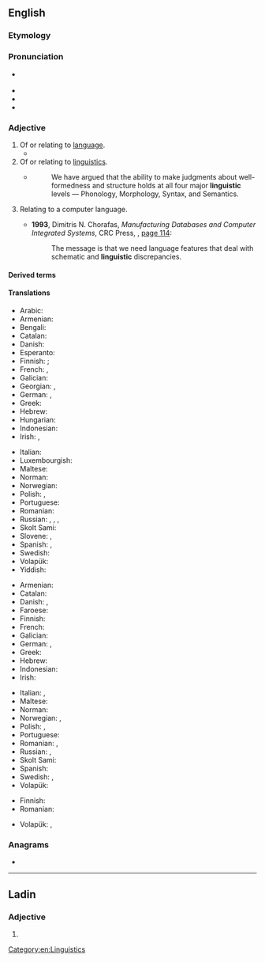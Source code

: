 {{also|lingüístic}}
==English==

===Etymology===
{{rfe|lang=en}}

===Pronunciation===
* {{a|UK|US}} {{IPA|/lɪŋˈɡwɪstɪk/|lang=en}}
* {{audio|en-us-linguistic.ogg|Audio (US)|lang=en}}
* {{rhymes|ɪstɪk|lang=en}}
* {{hyphenation|lin|guis|tic|lang=en}}

===Adjective===
{{en-adj|-}}

# Of or relating to [[language]].
#* {{quote-magazine|date=2013-06-14|author=[http://www.guardian.co.uk/profile/sam-leith Sam Leith]
|volume=189|issue=1|page=37|magazine={{w|The Guardian Weekly}}
|title=[http://www.guardian.co.uk/books/2013/may/23/holy-shit-history-swearing-mohr Where the profound meets the profane]
|passage=Swearing doesn't just mean what we now understand by "dirty words". It is entwined, in social and '''linguistic''' history, with the other sort of swearing: vows and oaths.}}
# Of or relating to [[linguistics]].
#* {{quote-book|year=1988|author=Andrew Radford|title=Transformational grammar: a first course|publisher=Cambridge University Press|location=Cambridge, UK|page=50|isbn=0-521-34750-5}}
#*: We have argued that the ability to make judgments about well-formedness and structure holds at all four major '''linguistic''' levels — Phonology, Morphology, Syntax, and Semantics.
# {{lb|en|computing}} Relating to a computer language.
#* '''1993''', Dimitris N. Chorafas, ''Manufacturing Databases and Computer Integrated Systems'', CRC Press, {{ISBN|978-0-8493-8689-3}}, [http://books.google.com/books?id=ttMdfFpo7uYC&pg=PA114&vq=linguistic page 114]:
#*: The message is that we need language features that deal with schematic and '''linguistic''' discrepancies.

====Derived terms====
{{der4|lang=en
|anthropolinguistic
|biolinguistic
|counterlinguistic
|crosslinguistic
|cunnilinguistic
|cyberlinguistic
|demolinguistic
|ecolinguistic
|epilinguistic
|ethnolinguistic
|Eurolinguistic
|extralinguistic
|geolinguistic
|interlinguistic
|intralinguistic
|linguistic atlas
|linguistic imbalance
|linguistic terrain
|linguistic turn
|linguistical
|linguistically
|linguistician
|linguistics
|logicolinguistic
|macrolinguistic
|metalinguistic
|microlinguistic
|monolinguistic
|multilinguistic
|neuro-linguistic programming
|neurolinguistic
|nonlinguistic
|paedolinguistic
|panlinguistic
|paralinguistic
|patholinguistic
|prelinguistic
|protolinguistic
|pseudolinguistic
|psycholinguistic
|quasilinguistic
|sociolinguistic
|sublinguistic
|supralinguistic
|theolinguistic
|translinguistic
|unlinguistic
|xenolinguistic}}

====Translations====
{{trans-top|Relating to language}}
* Arabic: {{t|ar|لُغَوِيّ}}
* Armenian: {{t+|hy|լեզվական}}
* Bengali: {{t|bn|ভাষাবৈজ্ঞানিক|tr=bhashaboigganik}}
* Catalan: {{t|ca|lingüístic}}
* Danish: {{t|da|sproglig}}
* Esperanto: {{t|eo|lingva}}
* Finnish: {{t+|fi|kielellinen}}; {{t|fi|kielinen}}
* French: {{t+|fr|linguistique}}, {{t+|fr|lingual}}
* Galician: {{t+|gl|lingüístico|m}}
* Georgian: {{t|ka|ენობრივი}}, {{t|ka|ლინგვისტური}}
* German: {{t+|de|sprachlich}}, {{t+|de|linguistisch}}
* Greek: {{t+|el|γλωσσικός}}
* Hebrew: {{t|he|בַּלְשָׁנִי}}
* Hungarian: {{t+|hu|nyelvi}}
* Indonesian: {{t+|id|linguistik}}
* Irish: {{t|ga|teangach}}, {{t|ga|teangúil}}
{{trans-mid}}
* Italian: {{t+|it|linguistico}}
* Luxembourgish: {{t|lb|sproochlech}}
* Maltese: {{t|mt|lingwistiku}}
* Norman: {{t|nrf|lîndgistique}}
* Norwegian: {{t+|no|språklig}}
* Polish: {{t+|pl|językowy|m}}, {{t+|pl|lingwistyczny|m}}
* Portuguese: {{t+|pt|linguístico}}
* Romanian: {{t+|ro|lingvistic}}
* Russian: {{t+|ru|языково́й}}, {{t+|ru|лингвисти́ческий}}, {{t+|ru|язы́чный}}, {{t+|ru|лингва́льный}}
* Skolt Sami: {{t|sms|ǩiõllʼlaž}}
* Slovene: {{t|sl|jezikóven}}, {{t|sl|jezíčen}}
* Spanish: {{t+|es|lingüístico}}, {{t+|es|lingual}}
* Swedish: {{t+|sv|språklig}}
* Volapük: {{t+|vo|pükik}}
* Yiddish: {{t|yi|שפּראַכלעך}}
{{trans-bottom}}

{{trans-top|Relating to linguistics}}
* Armenian: {{t+|hy|լեզվաբանական|sc=Armn}}
* Catalan: {{t|ca|lingüístic}}
* Danish: {{t|da|lingvistisk}}, {{t|da|sprogvidenskabelig}}
* Faroese: {{t|fo|málfrøðiligur}}
* Finnish: {{t+|fi|kielitieteellinen}}
* French: {{t+|fr|linguistique}}
* Galician: {{t+|gl|lingüístico|m}}
* German: {{t+|de|sprachwissenschaftlich}}, {{t+|de|linguistisch}}
* Greek: {{t+|el|γλωσσολογικός}}
* Hebrew: {{t|he|לִינְגְּוִיסְטִי}}
* Indonesian: {{t+|id|linguistik}}
* Irish: {{t|ga|teangeolaíoch}}
{{trans-mid}}
* Italian: {{t+|it|linguistico}}, {{t+check|it|glottologico}}
* Maltese: {{t|mt|lingwistiku}}
* Norman: {{t|nrf|lîndgistique}}
* Norwegian: {{t|no|lingvistisk}}, {{t|no|språkvitenskapelig}}
* Polish: {{t+|pl|lingwistyczny|m}}, {{t+|pl|językoznawczy|m}}
* Portuguese: {{t+|pt|linguístico}}
* Romanian: {{t+|ro|lingvistic}}, {{t|ro|de lingvistică}}
* Russian: {{t+|ru|лингвисти́ческий}}, {{t+|ru|языкове́дческий}}
* Skolt Sami: {{t|sms|ǩiõllʼlaž}}
* Spanish: {{t+|es|lingüístico}}
* Swedish: {{t+|sv|språkvetenskaplig}}, {{t+|sv|lingvistisk}}
* Volapük: {{t+|vo|pükavik}}
{{trans-bottom}}

{{trans-top|Relating to computer languages}}
* Finnish: {{t+|fi|kielellinen}}
* Romanian: {{t|ro|computero-lingvistic}}
{{trans-mid}}
* Volapük: {{t|vo|nünömapükik}}, {{t|vo|programelapükik}}
{{trans-bottom}}

===Anagrams===
* {{anagrams|en|a=cgiiilnstu|linguicist}}

[[Category:en:Linguistics]]

----

==Ladin==

===Adjective===
{{head|lld|adjective form|g=m-p}}

# {{plural of|linguistich|lang=lld}}